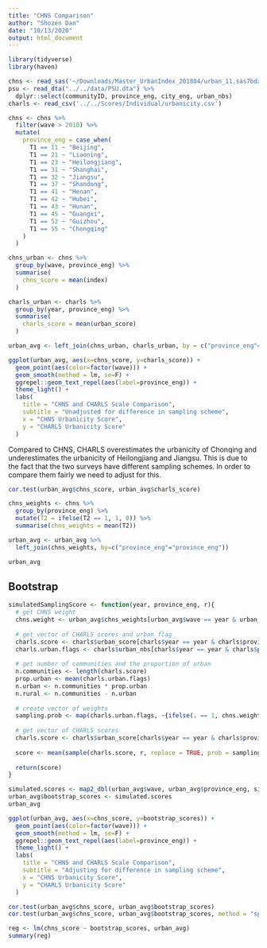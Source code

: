 ```yaml
---
title: "CHNS Comparison"
author: "Shozen Dan"
date: "10/13/2020"
output: html_document
---
```


```r
library(tidyverse)
library(haven)
```

```r
chns <- read_sas('~/Downloads/Master_UrbanIndex_201804/urban_11.sas7bdat')
psu <- read_dta("../../data/PSU.dta") %>% 
  dplyr::select(communityID, province_eng, city_eng, urban_nbs)
charls <- read_csv('../../Scores/Individual/urbanicity.csv')
```

```r
chns <- chns %>% 
  filter(wave > 2010) %>% 
  mutate(
    province_eng = case_when(
      T1 == 11 ~ "Beijing",
      T1 == 21 ~ "Liaoning",
      T1 == 23 ~ "Heilongjiang",
      T1 == 31 ~ "Shanghai",
      T1 == 32 ~ "Jiangsu",
      T1 == 37 ~ "Shandong",
      T1 == 41 ~ "Henan",
      T1 == 42 ~ "Hubei",
      T1 == 43 ~ "Hunan",
      T1 == 45 ~ "Guangxi",
      T1 == 52 ~ "Guizhou",
      T1 == 55 ~ "Chongqing"
    )
  )
```

```r
chns_urban <- chns %>% 
  group_by(wave, province_eng) %>% 
  summarise(
    chns_score = mean(index)
  )

charls_urban <- charls %>% 
  group_by(year, province_eng) %>% 
  summarise(
    charls_score = mean(urban_score)
  )

urban_avg <- left_join(chns_urban, charls_urban, by = c("province_eng"="province_eng", "wave"="year"))
```

```r
ggplot(urban_avg, aes(x=chns_score, y=charls_score)) + 
  geom_point(aes(color=factor(wave))) + 
  geom_smooth(method = lm, se=F) + 
  ggrepel::geom_text_repel(aes(label=province_eng)) +
  theme_light() + 
  labs(
    title = "CHNS and CHARLS Scale Comparison",
    subtitle = "Unadjusted for difference in sampling scheme",
    x = "CHNS Urbanicity Score",
    y = "CHARLS Urbanicity Score"
  )
```
Compared to CHNS, CHARLS overestimates the urbanicity of Chonqing and underestimates the urbanicity of Heilongjiang and Jiangsu. This is due to the fact that the two surveys have different sampling schemes. In order to compare them fairly we need to adjust for this.  

```r
cor.test(urban_avg$chns_score, urban_avg$charls_score)
```
```r
chns_weights <- chns %>% 
  group_by(province_eng) %>% 
  mutate(T2 = ifelse(T2 == 1, 1, 0)) %>%
  summarise(chns_weights = mean(T2))
```

```r
urban_avg <- urban_avg %>%
  left_join(chns_weights, by=c("province_eng"="province_eng"))

urban_avg
```

## Bootstrap
```r
simulatedSamplingScore <- function(year, province_eng, r){
  # get CHNS weight
  chns.weight <- urban_avg$chns_weights[urban_avg$wave == year & urban_avg$province_eng == province_eng] 
  
  # get vector of CHARLS scores and urban flag
  charls.score <- charls$urban_score[charls$year == year & charls$province_eng == province_eng]
  charls.urban.flags <- charls$urban_nbs[charls$year == year & charls$province_eng == province_eng]
  
  # get number of communities and the proportion of urban
  n.communities <- length(charls.score)
  prop.urban <- mean(charls.urban.flags)
  n.urban <- n.communities * prop.urban
  n.rural <- n.communities - n.urban
  
  # create vector of weights
  sampling.prob <- map(charls.urban.flags, ~{ifelse(. == 1, chns.weight/n.urban, chns.weight/n.rural)})
  
  # get vector of CHARLS scores
  charls.score <- charls$urban_score[charls$year == year & charls$province_eng == province_eng]
  
  score <- mean(sample(charls.score, r, replace = TRUE, prob = sampling.prob))
  
  return(score)
}
```

```r
simulated.scores <- map2_dbl(urban_avg$wave, urban_avg$province_eng, simulatedSamplingScore, 10000)
urban_avg$bootstrap_scores <- simulated.scores
urban_avg
```

```r
ggplot(urban_avg, aes(x=chns_score, y=bootstrap_scores)) + 
  geom_point(aes(color=factor(wave))) + 
  geom_smooth(method = lm, se=F) + 
  ggrepel::geom_text_repel(aes(label=province_eng)) +
  theme_light() + 
  labs(
    title = "CHNS and CHARLS Scale Comparison",
    subtitle = "Adjusting for difference in sampling scheme",
    x = "CHNS Urbanicity Score",
    y = "CHARLS Urbanicity Score"
  )
```
```r
cor.test(urban_avg$chns_score, urban_avg$bootstrap_scores)
cor.test(urban_avg$chns_score, urban_avg$bootstrap_scores, method = "spearman")
```
```r
reg <- lm(chns_score ~ bootstrap_scores, urban_avg)
summary(reg)
```






